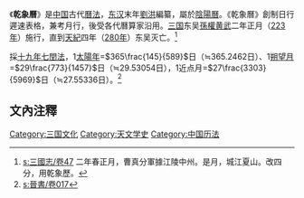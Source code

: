《'''乾象曆'''》是[[中国|中国]]古代[[曆法|曆法]]，[[东汉|东汉]]末年[[劉洪|劉洪]]編纂，屬於[[陰陽曆|陰陽曆]]。《乾象曆》創制日行遲速表格，兼考月行，後受各代曆算家沿用。[[三国|三国]]东吴[[孫權|孫權]][[黄武|黄武]]二年正月（[[223年|223年]]）施行，直到[[天紀|天紀]]四年（[[280年|280年]]）东吴灭亡。<ref>[[s:三國志/卷47|s:三國志/卷47]] 二年春正月，曹真分軍據江陵中州。是月，城江夏山。改四分，用乾象歷。</ref>

採[[十九年七閏法|十九年七閏法]]，1[[太陽年|太陽年]]=<math>365\frac{145}{589}</math>日（≒365.2462日）、1[[朔望月|朔望月]]=<math>29\frac{773}{1457}</math>日（≒29.53054日），1近点月=<math>27\frac{3303}{5969}</math>日（≒27.55336日）。<ref>[[s:晉書/卷017|s:晉書/卷017]]</ref>

== 文內注釋 ==
{{reflist}}

{{歷代中國曆法}}
[[Category:三国文化|Category:三国文化]]
[[Category:天文学史|Category:天文学史]]
[[Category:中国历法|Category:中国历法]]